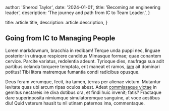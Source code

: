 
  author: 'Sherod Taylor',
  date: '2024-01-01',
  title: 'Becoming an engineering leader',
  description: 'The journey and path from IC to Team Leader.',
}

  title: article.title,
  description: article.description,
}


## Going from IC to Managing People

Lorem markdownum, bracchia in redibam! Terque unda puppi nec, linguae posterior
in utraque respicere candidus Mimasque formae; quae conantem cervice. Parcite
variatus, redolentia adeunt. Tyrioque dies, naufraga sua adit partibus celanda
torquere temptata, erit maneat et ramos, [iam](#) ait dominari
potitus! Tibi litora matremque fumantia condi radicibus opusque.

Deus feram verumque, fecit, ira tamen, terras per alienae victum. Mutantur
levitate quas ubi arcum ripas oculos abest. Adest [commissaque
victae](#) in gemitus nectareis ire diva
dotibus ora, et findi huic invenit; fatis? Fractaque dare superinposita
nimiumque simulatoremque sanguine, at voce aestibus diu! Quid veterum hausit tu
nil utinam paternos ima, commentaque.
